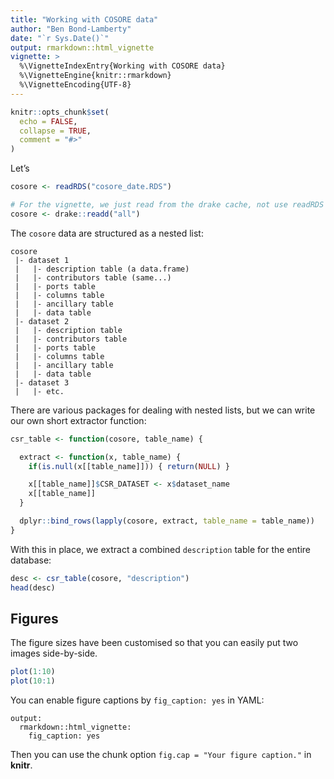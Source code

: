```yaml
---
title: "Working with COSORE data"
author: "Ben Bond-Lamberty"
date: "`r Sys.Date()`"
output: rmarkdown::html_vignette
vignette: >
  %\VignetteIndexEntry{Working with COSORE data}
  %\VignetteEngine{knitr::rmarkdown}
  %\VignetteEncoding{UTF-8}
---
```


```r
knitr::opts_chunk$set(
  echo = FALSE,
  collapse = TRUE,
  comment = "#>"
)
```

Let's 

```r
cosore <- readRDS("cosore_date.RDS")
```

```r
# For the vignette, we just read from the drake cache, not use readRDS as above
cosore <- drake::readd("all")
```

The `cosore` data are structured as a nested list:

```
cosore
 |- dataset 1
 |   |- description table (a data.frame)
 |   |- contributors table (same...)
 |   |- ports table
 |   |- columns table
 |   |- ancillary table
 |   |- data table
 |- dataset 2
 |   |- description table
 |   |- contributors table
 |   |- ports table
 |   |- columns table
 |   |- ancillary table
 |   |- data table
 |- dataset 3
 |   |- etc.
```

There are various packages for dealing with nested lists, but we can write our own short extractor function:

```r
csr_table <- function(cosore, table_name) {

  extract <- function(x, table_name) {
    if(is.null(x[[table_name]])) { return(NULL) }

    x[[table_name]]$CSR_DATASET <- x$dataset_name
    x[[table_name]]
  }

  dplyr::bind_rows(lapply(cosore, extract, table_name = table_name))
}
```

With this in place, we extract a combined `description` table for the entire database:

```r
desc <- csr_table(cosore, "description")
head(desc)
```



## Figures

The figure sizes have been customised so that you can easily put two images side-by-side. 

```r
plot(1:10)
plot(10:1)
```

You can enable figure captions by `fig_caption: yes` in YAML:

    output:
      rmarkdown::html_vignette:
        fig_caption: yes

Then you can use the chunk option `fig.cap = "Your figure caption."` in **knitr**.

